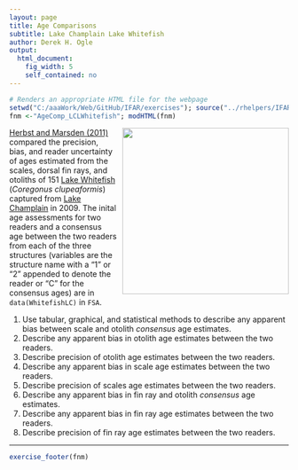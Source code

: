 ```yaml
---
layout: page
title: Age Comparisons
subtitle: Lake Champlain Lake Whitefish
author: Derek H. Ogle
output: 
  html_document: 
    fig_width: 5
    self_contained: no
---
```

```r
# Renders an appropriate HTML file for the webpage
setwd("C:/aaaWork/Web/GitHub/IFAR/exercises"); source("../rhelpers/IFARhelpers.R")
fnm <-"AgeComp_LCLWhitefish"; modHTML(fnm)
```

<img style="float: right; margin: 0px 0px 10px 10px;" src="imgs/lake-whitefish-on-the-bottom-pic.jpg" width="300px" />
[Herbst and Marsden (2011)](http://www.uvm.edu/rsenr/emarsden/documents/Herbst%20and%20Marsden%20whitefish%20age%20structure%20comparison.pdf) compared the precision, bias, and reader uncertainty of ages estimated from the scales, dorsal fin rays, and otoliths of 151 [Lake Whitefish](https://en.wikipedia.org/wiki/Lake_whitefish) (*Coregonus clupeaformis*) captured from [Lake Champlain](https://en.wikipedia.org/wiki/Lake_Champlain) in 2009.  The inital age assessments for two readers and a consensus age between the two readers from each of the three structures (variables are the structure name with a "1" or "2" appended to denote the reader or "C" for the consensus ages) are in `data(WhitefishLC)` in `FSA`.

1. Use tabular, graphical, and statistical methods to describe any apparent bias between scale and otolith *consensus* age estimates.
1. Describe any apparent bias in otolith age estimates between the two readers.
1. Describe precision of otolith age estimates between the two readers.
1. Describe any apparent bias in scale age estimates between the two readers.
1. Describe precision of scales age estimates between the two readers.
1. Describe any apparent bias in fin ray and otolith *consensus* age estimates.
1. Describe any apparent bias in fin ray age estimates between the two readers.
1. Describe precision of fin ray age estimates between the two readers.

---
```r
exercise_footer(fnm)
```
